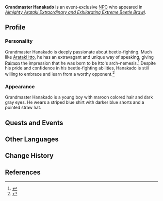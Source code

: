 {{Meta
<!-- Remove this template after adding the missing info -->
|missing_NPC_profile  = yes
|missing_NPC_idle     = yes
|missing_NPC_dialogue = yes
}}
{{Character Infobox
|type             = Event NPC
|image            = NPC Grandmaster Hanakado.png
|realname         = <!-- Optional, if different from in-game name -->
|deceased         = <!-- Past (for deceased prior to events of the game) or free response -->
|region           = Inazuma
|location         = <!-- Where the character appears, if different from Region -->
|affiliation      = Arataki Gang
|title            = Mysterious Beetle Master

|ancestry         = <!-- Clan/family -->
|father           = 
|mother           = 
|spouse           = 
|sibling          = 
|child            = 
|relative         = Grandmaster Hanakado's Grandfather

|voiceEN          = [[imdb:nm6212511|Daisy Guevara]]<ref>Twitter: [https://twitter.com/DaisyG_VA/status/1626315294464479233 EN VA Self Announcement]</ref>
|voiceCN          = 
|voiceJP          = [http://amuleto.jp/talents/ishikawaanna.html Anna Ishikawa ({{ja|石川 明日菜}})]<ref>Twitter: [https://twitter.com/anpippi1125/status/1627606574582857729 JP VA Self Announcement]</ref>
|dialoguereward   = 
}}
'''Grandmaster Hanakado''' is an event-exclusive [[NPC]] who appeared in ''[[Almighty Arataki Extraordinary and Exhilarating Extreme Beetle Brawl]]''.
<!--
==Location==
{{subst:#tag:gallery|
NPC Location {{subst:PAGENAME}}.png{{subst:!}}{{subst:PAGENAME}}'s location
NPC Location {{subst:PAGENAME}} Context.png{{subst:!}}Additional context
}}
-->
==Profile==
<!--Detailed story/lore information goes here.-->

===Personality===
Grandmaster Hanakado is deeply passionate about beetle-fighting. Much like [[Arataki Itto]], he has an extravagant and unique way of speaking, giving [[Paimon]] the impression that he was born to be Itto's arch-nemesis.<ref>{{Ref/Quest|Almighty Arataki Extraordinary and Exhilarating Extreme Beetle Brawl!}}</ref> Despite his pride and confidence in his beetle-fighting abilities, Hanakado is still willing to embrace and learn from a worthy opponent.<ref>{{Ref/Quest|The Beetle Battles Will Never End!}}</ref>

===Appearance===
<!--Keep appearance section short and concise. Limit to 2 paragraphs with 3-4 sentences each.-->
Grandmaster Hanakado is a young boy with maroon colored hair and dark gray eyes. He wears a striped blue shirt with darker blue shorts and a pointed straw hat.

==Quests and Events==
{{Quests and Events}}
<!--
==Idle Quotes==
{{Dialogue start}}
: {{DIcon|Idle}} {{Tx}}
:: {{A|VO {{subst:PAGENAME}} 01.ogg}} "{{Tx}}"
{{Dialogue end}}

==Dialogue==
{{Dialogue start}}
:'''{{subst:PAGENAME}}:''' 
:{{DIcon}}
{{Dialogue end}}

==Trivia==
* 
-->
==Other Languages==
{{Other Languages
|default_hidden = 1
|en      = Grandmaster Hanakado
|zhs     = 「花角玉将」
|zhs_rm  = "Huājiǎo Yùjiàng"
|zht     = 「花角玉將」
|zht_rm  = "Huājiǎo Yùjiàng"
|ja      = 「花角玉将」
|ja_rm   = "Hanakado Gyokushou"
|ko      = 「하나카도 장군」
|es      = Gran Maestre Hanakado
|fr      = Grand Maître Hanakado
|ru      = Гранд-мастер Ханакадо
|th      = แม่ทัพ Hanakado
|th_rm   = 
|vi      = Tướng Quân Hanakado
|de      = „Marschall Hanakado“
|id      = Grandmaster Hanakado
|pt      = Grande Mestre Hanakado
|tr      = Büyük Usta Hanakado
|it      = Granmaestro Hanakado
}}

==Change History==
{{Change History|3.4}}

==References==
{{Reflist}}